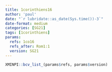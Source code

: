 ```yaml
---
title: 1corinthiens16
author: 'paul'
date: "`r lubridate::as_date(Sys.time())-3`"
date-format: medium
categories: [SG21]
tags: [1corinthiens]
params:
  refs: 1co16
  refs_after: Rom1:1
  version: SG21
---
```


```r
XMINPI::bcv_list_(params$refs, params$version)
```

